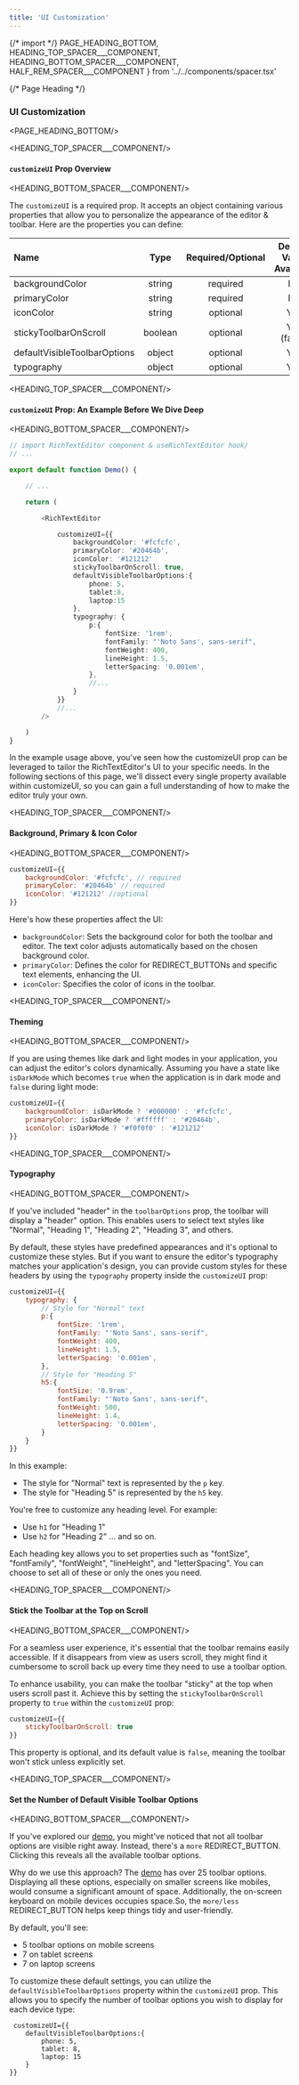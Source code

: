 ```yaml
---
title: 'UI Customization'
---
```


{/* import */}
    PAGE_HEADING_BOTTOM,
    HEADING_TOP_SPACER___COMPONENT, 
    HEADING_BOTTOM_SPACER___COMPONENT,
    HALF_REM_SPACER___COMPONENT
} from '../../components/spacer.tsx'


{/* Page Heading */}
### UI Customization
<PAGE_HEADING_BOTTOM/>



<HEADING_TOP_SPACER___COMPONENT/>

#### `customizeUI` Prop Overview 

<HEADING_BOTTOM_SPACER___COMPONENT/>

The `customizeUI` is a required prop. It accepts an object containing various properties that allow you to personalize the appearance of the editor & toolbar. Here are the properties you can define:


| Name                      | Type     | Required/Optional |  Default Value Available |
|:---------------------------|:----------:|:-------------------:|:---------------:|
| backgroundColor           | string   | required          | No             |
| primaryColor              | string   | required          | No             |
| iconColor           | string   | optional          | Yes             |
| stickyToolbarOnScroll     | boolean  | optional          | Yes (false)         |
| defaultVisibleToolbarOptions | object | optional          | Yes             |
| typography | object | optional          | Yes         |




<HEADING_TOP_SPACER___COMPONENT/>

#### `customizeUI` Prop: An Example Before We Dive Deep

<HEADING_BOTTOM_SPACER___COMPONENT/>

    
```ts showLineNumbers {12-32} copy  
// import RichTextEditor component & useRichTextEditor hook/
// ...

export default function Demo() {

    // ...

    return (

        <RichTextEditor

            customizeUI={{
                backgroundColor: '#fcfcfc',
                primaryColor: '#20464b',
                iconColor: '#121212'
                stickyToolbarOnScroll: true,
                defaultVisibleToolbarOptions:{
                    phone: 5,
                    tablet:8,
                    laptop:15
                },
                typography: {
                    p:{
                        fontSize: '1rem',
                        fontFamily: "'Noto Sans', sans-serif",
                        fontWeight: 400,
                        lineHeight: 1.5,
                        letterSpacing: '0.001em',
                    },
                    //...
                }
            }}
            //...
        />

    )
}
```



In the example usage above, you've seen how the customizeUI prop can be leveraged to tailor the RichTextEditor's UI to your specific needs. In the following sections of this page, we'll dissect every single property available within customizeUI, so you can gain a full understanding of how to make the editor truly your own.


<HEADING_TOP_SPACER___COMPONENT/>

#### Background, Primary & Icon Color

<HEADING_BOTTOM_SPACER___COMPONENT/>


```jsx copy  
customizeUI={{
    backgroundColor: '#fcfcfc', // required
    primaryColor: '#20464b' // required
    iconColor: '#121212' //optional
}}
```

Here's how these properties affect the UI:

- `backgroundColor`: Sets the background color for both the toolbar and editor. The text color adjusts automatically based on the chosen background color.
- `primaryColor`: Defines the color for REDIRECT_BUTTONs and specific text elements, enhancing the UI.
- `iconColor`: Specifies the color of icons in the toolbar.


<HEADING_TOP_SPACER___COMPONENT/>

#### Theming 

<HEADING_BOTTOM_SPACER___COMPONENT/>

If you are using themes like dark and light modes in your application, you can adjust the editor's colors dynamically. Assuming you have a state like `isDarkMode` which becomes `true` when the application is in dark mode and `false` during light mode:

```jsx copy
customizeUI={{
    backgroundColor: isDarkMode ? '#000000' : '#fcfcfc',
    primaryColor: isDarkMode ? '#ffffff' : '#20464b',
    iconColor: isDarkMode ? '#f0f0f0' : '#121212'
}}
```




<HEADING_TOP_SPACER___COMPONENT/>

#### Typography

<HEADING_BOTTOM_SPACER___COMPONENT/>

If you've included "header" in the `toolbarOptions` prop, the toolbar will display a "header" option. This enables users to select text styles like "Normal", "Heading 1", "Heading 2", "Heading 3", and others. 

By default, these styles have predefined appearances and it's optional to customize these styles. But if you want to ensure the editor's typography matches your application's design, you can provide  custom styles for these headers by using the `typography` property inside the `customizeUI` prop:

```jsx copy
customizeUI={{
    typography: {
        // Style for "Normal" text
        p:{
            fontSize: '1rem',
            fontFamily: "'Noto Sans', sans-serif",
            fontWeight: 400,
            lineHeight: 1.5,
            letterSpacing: '0.001em',
        },
        // Style for "Heading 5"
        h5:{
            fontSize: '0.9rem',
            fontFamily: "'Noto Sans', sans-serif",
            fontWeight: 500,
            lineHeight: 1.4,
            letterSpacing: '0.001em',
        }
    } 
}}
```

In this example:
- The style for "Normal" text is represented by the `p` key.
- The style for "Heading 5" is represented by the `h5` key.

You're free to customize any heading level. For example:
- Use `h1` for "Heading 1"
- Use `h2` for "Heading 2"
... and so on.

Each heading key allows you to set properties such as "fontSize", "fontFamily", "fontWeight", "lineHeight", and "letterSpacing". You can choose to set all of these or only the ones you need.


<HEADING_TOP_SPACER___COMPONENT/>

#### Stick the Toolbar at the Top on Scroll

<HEADING_BOTTOM_SPACER___COMPONENT/>


For a seamless user experience, it's essential that the toolbar remains easily accessible. If it disappears from view as users scroll, they might find it cumbersome to scroll back up every time they need to use a toolbar option.

To enhance usability, you can make the toolbar "sticky" at the top when users scroll past it. Achieve this by setting the `stickyToolbarOnScroll` property to `true` within the `customizeUI` prop:

```jsx copy
customizeUI={{
    stickyToolbarOnScroll: true
}}
```

This property is optional, and its default value is `false`, meaning the toolbar won't stick unless explicitly set.




<HEADING_TOP_SPACER___COMPONENT/>

#### Set the Number of Default Visible Toolbar Options

<HEADING_BOTTOM_SPACER___COMPONENT/>


If you've explored our [demo](https://rich-text-editor-for-react.rasaf-ibrahim.com), you might've noticed that not all toolbar options are visible right away. Instead, there's a `more` REDIRECT_BUTTON. Clicking this reveals all the available toolbar options.

Why do we use this approach? The [demo](https://rich-text-editor-for-react.rasaf-ibrahim.com) has over 25 toolbar options. Displaying all these options, especially on smaller screens like mobiles, would consume a significant amount of space. Additionally, the on-screen keyboard on mobile devices occupies space.So, the `more/less` REDIRECT_BUTTON helps keep things tidy and user-friendly.

By default, you'll see:
- 5 toolbar options on mobile screens
- 7 on tablet screens
- 7 on laptop screens



To customize these default settings, you can utilize the `defaultVisibleToolbarOptions` property within the `customizeUI` prop. This allows you to specify the number of toolbar options you wish to display for each device type:

```tsx copy
 customizeUI={{             
    defaultVisibleToolbarOptions:{
        phone: 5,
        tablet: 8,
        laptop: 15
    }
}}
```






















